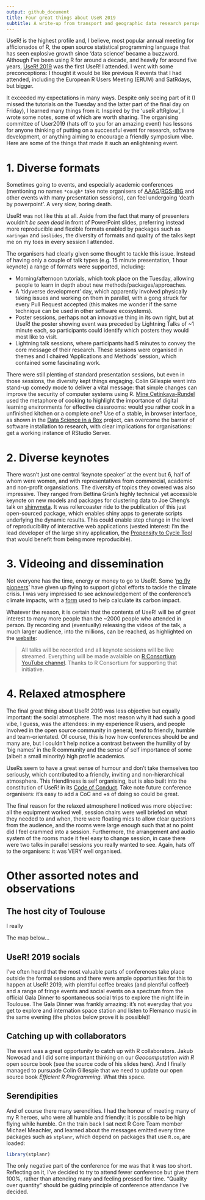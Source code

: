 ```yaml
---
output: github_document
title: Four great things about UseR 2019
subtitle: A write-up from transport and geographic data research perspectives
---
```


UseR! is the highest profile and, I believe, most popular annual meeting for afficionados of R, the open source statistical programming language that has seen explosive growth since 'data science' became a buzzword.
Although I've been using R for around a decade, and heavily for around five years, [UseR! 2019](http://user2019.r-project.org/) was the first UseR! I attended.
I went with some preconceptions: I thought it would be like previous R events that I had attended, including the European R Users Meeting (ERUM) and SatRdays, but bigger.

It exceeded my expectations in many ways.
Despite only seeing part of it (I missed the tutorials on the Tuesday and the latter part of the final day on Friday), I learned many things from it.
Inspired by the 'useR aftRglow', I wrote some notes, some of which are worth sharing.
The organising committee of User2019 (hats off to you for an amazing event) has lessons for anyone thinking of putting on a successful event for research, software development, or anything aiming to encourage a friendly symposium vibe.
Here are some of the things that made it such an enlightening event.

# 1. Diverse formats

Sometimes going to events, and especially academic conferences (mentioning no names `*cough*` take note organisers of [AAAG](https://annualmeeting.aag.org/)/[RGS-IBG](https://www.rgs.org/research/annual-international-conference/) and other events with many presentation sessions), can feel undergoing 'death by powerpoint'.
A very slow, boring death.

UseR! was not like this at all.
Aside from the fact that many of presenters wouldn't *be seen dead* in front of PowerPoint slides, preferring instead more reproducible and flexible formats enabled by packages such as `xaringan` and `ioslides`, the diversity of formats and quality of the talks kept me on my toes in every session I attended.

The organisers had clearly given some thought to tackle this issue.
Instead of having only a couple of talk types (e.g. 15 minute presentation, 1 hour keynote) a range of formats were supported, including:

- Morning/afternoon tutorials, which took place on the Tuesday, allowing people to learn in depth about new methods/packages/approaches.
- A 'tidyverse development' day, which apparently involved physically taking issues and working on them in parallel, with a gong struck for every Pull Request accepted (this makes me wonder if the same technique can be used in other software ecosystems).
- Poster sessions, perhaps not an innovative thing in its own right, but at UseR! the poster showing event was preceded by Lightning Talks of ~1 minute each, so participants could identify which posters they would most like to visit.
- Lightning talk sessions, where participants had 5 minutes to convey the core message of their research.
These sessions were organised in themes and I chaired 'Applications and Methods' session, which contained some fascinating work.

There were still plenting of standard presentation sessions, but even in those sessions, the diversity kept things engaging.
Colin Gillespie went into stand-up comedy mode to deliver a vital message: that simple changes can improve the security of computer systems using R.
[Mine Çetinkaya-Rundel](https://en.wikipedia.org/wiki/Mine_%C3%87etinkaya-Rundel) used the metaphore of cooking to highlight the importance of digital learning environments for effective classrooms: would you rather cook in a unfinished kitchen or a complete one?
Use of a stable, in browser interface, as shown in the [Data Science in a Box](https://twitter.com/minebocek/status/1148904275550121984) project, can overcome the barrier of software installation to research, with clear implications for organisations: get a working instance of RStudio Server.

# 2. Diverse keynotes

There wasn't just one central 'keynote speaker' at the event but 6, half of whom were women, and with representatives from commercial, academic and non-profit organsiations.
The diversity of topics they covered was also impressive.
They ranged from Bettina Grün's highly technical yet accessible keynote on new models and packages for clustering data to Joe Cheng's talk on [shinymeta](https://github.com/rstudio/shinymeta).
It was rollercoaster ride to the publication of this just open-sourced package, which enables shiny apps to generate scripts underlying the dynamic results.
This could enable step change in the level of reproducibility of interactive web applications (vested interest: I'm the lead developer of the large shiny application, the [Propensity to Cycle Tool](http://www.pct.bike/) that would benefit from being more reproducible).

# 3. Videoing and dissemination

Not everyone has the time, energy or money to go to UseR!.
Some '[no fly pioneers](https://www.theguardian.com/travel/2019/may/22/could-you-give-up-flying-meet-the-no-plane-pioneers)' have given up flying to support global efforts to tackle the climate crisis.
I was very impressed to see acknowledgement of the conference's climate impacts, with a [form](https://enquetes.inra.fr/index.php/136679?lang=en) used to help calculate its carbon impact.

Whatever the reason, it is certain that the contents of UseR! will be of great interest to many more people than the ~2000 people who attended in person.
By recording and (eventually) releasing the videos of the talk, a much larger audience, into the millions, can be reached, as highlighted on the [website](http://user2019.r-project.org/):

> All talks will be recorded and all keynote sessions will be live streamed. Everything will be made avalaible on <a href="https://www.youtube.com/channel/UC_R5smHVXRYGhZYDJsnXTwg" target="_blank">R Consortium YouTube channel</a>. Thanks to R Consortium for supporting that initiative.

# 4. Relaxed atmosphere

The final great thing about UseR! 2019 was less objective but equally important: the social atmosphere.
The most reason why it had such a good vibe, I guess, was the attendees: in my experience R users, and people involved in the open source community in general, tend to friendly, humble and team-orientated.
Of course, this is how how conferences should be and many are, but I couldn't help notice a contrast between the humility of by 'big names' in the R community and the sense of self importance of some (albeit a small minority) high profile academics.

UseRs seem to have a great sense of humour and don't take themselves too seriously, which contributed to a friendly, inviting and non-hierarchical atmosphere.
This friendliness is self organising, but is also built into the constitution of UseR! in its [Code of Conduct](http://user2019.r-project.org/coc/).
Take note future conference organisers: it's easy to add a CoC and +s of doing so could be great.

The final reason for the relaxed atmosphere I noticed was more objective: all the equipment worked well, session chairs were well briefed on what they needed to and when, there were floating mics to allow clear questions from the audience, and the rooms were large enough such that at no point did I feel crammed into a session.
Furthermore, the arrangement and audio system of the rooms made it feel easy to change session, in case there were two talks in parallel sessions you really wanted to see.
Again, hats off to the organisers: it was VERY well organised.

# Other assorted notes and observations

## The host city of Toulouse

I really 


The map below...

## UseR! 2019 socials

I've often heard that the most valuable parts of conferences take place outside the formal sessions and there were ample opportunities for this to happen at UseR! 2019, with plentiful coffee breaks (and plentiful coffee!) and a range of fringe events and social events on a spectrum from the official Gala Dinner to spontaneous social trips to explore the night life in Toulouse.
The Gala Dinner was frankly amazing: it's not everyday that you get to explore and internation space station and listen to Flemanco music in the same evening (the photos below prove it is possible)!



## Catching up with collaborators

The event was a great opportunity to catch up with R collaborators.
Jakub Nowosad and I did some important thinking on our *Geocomputation with R* open source book (see the source code of his slides here).
And I finally managed to pursuade Colin Gillespie that we need to update our open source book *Efficient R Programming*. 
What this space.

## Serendipities

And of course there many serendities.
I had the honour of meeting many of my R heroes, who were all humble and friendly: it is possible to be high flying while humble.
On the train back I sat next R Core Team member Michael Meachler, and learned about the messages emitted every time packages such as `stplanr`, which depend on packages that use `R.oo`, are loaded:

```r
library(stplanr)
```

The only negative part of the conference for me was that it was too short.
Reflecting on it, I've decided to try to attend fewer conference but give them 100%, rather than attending many and feeling pressed for time.
"Quality over quantity" should be guiding principle of conference attendance I've decided.



<!-- I missed the train back home, the third time I've missed the Eurostar. -->
<!-- It's due to my habit of getting caught-up in the moment and simple poor calculation. -->
<!-- My train arrived in Paris Montparnasse at 16:13 giving me 2 hours before the train from Paris du Nord at 18:13. -->
<!-- It seems like ample time in which to make the walk, which Google calculated at around 2 hours. -->
<!-- For some reason I decided that the train departed at 18:48, meaning that I needed to be there by around 18:00. -->
<!-- If that were true I'd have got the train: I arrived at around 17:55. -->

<!-- In any case, the episode made me feel down. -->
<!-- I cursed myself for such bad timing, and getting lost in the moment. -->
<!-- But now I'm on the train home well fed and watered, and with support from my amazing fiancee Katy, I'm feeling better. -->
<!-- I don't have internet. -->
<!-- My reaction to this, constantly trying to connect, and checking my phone repeatedly, I think highlights a problem I have: I'm addicted to the quickfire feedback that the internet provides. -->
<!-- My attention span is too short. -->

<!-- But being away from the internet is also an opportunity, to write up the event, and shift to longer attention span activities. -->
<!-- I got some great photos from the event and want to do a write-up of it, especially the cycling part, that was awesome. -->
<!-- So I have a plan: comment out these three paragraphs and start over, with a write-up of #UseR2019 for public consumption, including the bike, my talk, meeting Michael Meachler and everthing. -->
<!-- A worthy use of time? -->
<!-- I cannot think a better one at the moment. -->
